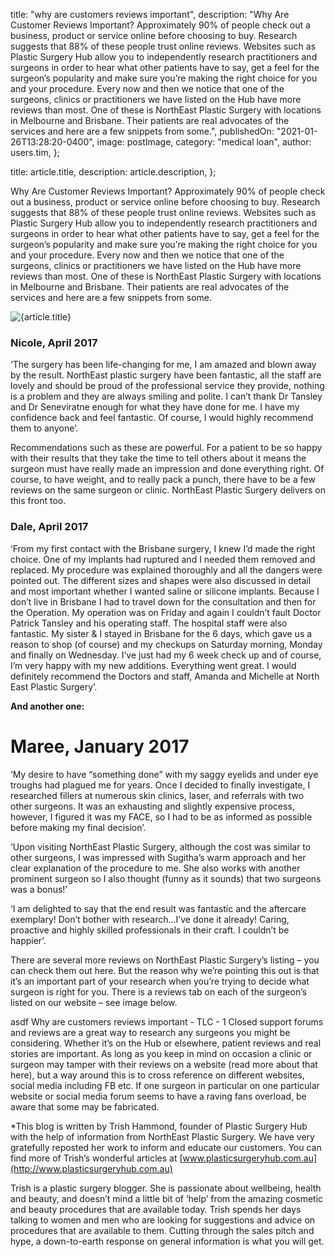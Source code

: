 
  title: "why are customers reviews important",
  description:
    "Why Are Customer Reviews Important? Approximately 90% of people check out a business, product or service online before choosing to buy. Research suggests that 88% of these people trust online reviews. Websites such as Plastic Surgery Hub allow you to independently research practitioners and surgeons in order to hear what other patients have to say, get a feel for the surgeon’s popularity and make sure you’re making the right choice for you and your procedure. Every now and then we notice that one of the surgeons, clinics or practitioners we have listed on the Hub have more reviews than most. One of these is NorthEast Plastic Surgery with locations in Melbourne and Brisbane. Their patients are real advocates of the services and here are a few snippets from some.",
  publishedOn: "2021-01-26T13:28:20-0400",
  image: postImage,
  category: "medical loan",
  author: users.tim,
};

  title: article.title,
  description: article.description,
};


Why Are Customer Reviews Important? Approximately 90% of people check out a business, product or service online before choosing to buy. Research suggests that 88% of these people trust online reviews. Websites such as Plastic Surgery Hub allow you to independently research practitioners and surgeons in order to hear what other patients have to say, get a feel for the surgeon’s popularity and make sure you’re making the right choice for you and your procedure. Every now and then we notice that one of the surgeons, clinics or practitioners we have listed on the Hub have more reviews than most. One of these is NorthEast Plastic Surgery with locations in Melbourne and Brisbane. Their patients are real advocates of the services and here are a few snippets from some.

<Image src={postImage} alt={article.title} />

### Nicole, April 2017

‘The surgery has been life-changing for me, I am amazed and blown away by the result. NorthEast plastic surgery have been fantastic, all the staff are lovely and should be proud of the professional service they provide, nothing is a problem and they are always smiling and polite. I can’t thank Dr Tansley and Dr Seneviratne enough for what they have done for me. I have my confidence back and feel fantastic. Of course, I would highly recommend them to anyone’.

Recommendations such as these are powerful. For a patient to be so happy with their results that they take the time to tell others about it means the surgeon must have really made an impression and done everything right. Of course, to have weight, and to really pack a punch, there have to be a few reviews on the same surgeon or clinic. NorthEast Plastic Surgery delivers on this front too.

### Dale, April 2017

‘From my first contact with the Brisbane surgery, I knew I’d made the right choice. One of my implants had ruptured and I needed them removed and replaced. My procedure was explained thoroughly and all the dangers were pointed out. The different sizes and shapes were also discussed in detail and most important whether I wanted saline or silicone implants. Because I don’t live in Brisbane I had to travel down for the consultation and then for the Operation. My operation was on Friday and again I couldn’t fault Doctor Patrick Tansley and his operating staff. The hospital staff were also fantastic. My sister & I stayed in Brisbane for the 6 days, which gave us a reason to shop (of course) and my checkups on Saturday morning, Monday and finally on Wednesday. I’ve just had my 6 week check up and of course, I’m very happy with my new additions. Everything went great. I would definitely recommend the Doctors and staff, Amanda and Michelle at North East Plastic Surgery’.

**And another one:**

# Maree, January 2017

‘My desire to have “something done” with my saggy eyelids and under eye troughs had plagued me for years. Once I decided to finally investigate, I researched fillers at numerous skin clinics, laser, and referrals with two other surgeons. It was an exhausting and slightly expensive process, however, I figured it was my FACE, so I had to be as informed as possible before making my final decision’.

‘Upon visiting NorthEast Plastic Surgery, although the cost was similar to other surgeons, I was impressed with Sugitha’s warm approach and her clear explanation of the procedure to me. She also works with another prominent surgeon so I also thought (funny as it sounds) that two surgeons was a bonus!’

‘I am delighted to say that the end result was fantastic and the aftercare exemplary! Don’t bother with research…I’ve done it already! Caring, proactive and highly skilled professionals in their craft. I couldn’t be happier’.

There are several more reviews on NorthEast Plastic Surgery’s listing – you can check them out here. But the reason why we’re pointing this out is that it’s an important part of your research when you’re trying to decide what surgeon is right for you. There is a reviews tab on each of the surgeon’s listed on our website – see image below.

asdf Why are customers reviews important - TLC - 1
Closed support forums and reviews are a great way to research any surgeons you might be considering. Whether it’s on the Hub or elsewhere, patient reviews and real stories are important. As long as you keep in mind on occasion a clinic or surgeon may tamper with their reviews on a website (read more about that here), but a way around this is to cross reference on different websites, social media including FB etc. If one surgeon in particular on one particular website or social media forum seems to have a raving fans overload, be aware that some may be fabricated.

\*This blog is written by Trish Hammond, founder of Plastic Surgery Hub with the help of information from NorthEast Plastic Surgery. We have very gratefully reposted her work to inform and educate our customers. You can find more of Trish’s wonderful articles at [www.plasticsurgeryhub.com.au](http://www.plasticsurgeryhub.com.au)

Trish is a plastic surgery blogger. She is passionate about wellbeing, health and beauty, and doesn’t mind a little bit of ‘help’ from the amazing cosmetic and beauty procedures that are available today. Trish spends her days talking to women and men who are looking for suggestions and advice on procedures that are available to them. Cutting through the sales pitch and hype, a down-to-earth response on general information is what you will get.
